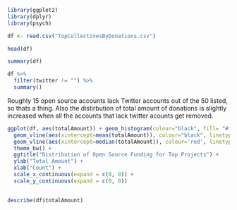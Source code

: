 ```{r}
library(ggplot2)
library(dplyr)
library(psych)
```

```{r}
df <- read.csv("TopCollectivesByDonations.csv")
```

```{r}
head(df)
```

```{r}
summary(df)
```

```{r Filter for data that only has a Twitter Acount}
df %>%
  filter(twitter != "") %>%
  summary()
```

Roughly 15 open source accounts lack Twitter accounts out of the 50 listed, so thats a thing. Also the distirbution of total amount of donations is slightly increased when all the accounts that lack twitter acounts get removed. 

```{r Plotting out funding as a histogram}
ggplot(df, aes(totalAmount)) + geom_histogram(colour="black", fill= "#f0db4f") +
  geom_vline(aes(xintercept=mean(totalAmount)), colour="black", linetype="dashed", size=1) +
  geom_vline(aes(xintercept=median(totalAmount)), colour='red', linetype="dashed", size=1) +
  theme_bw() +
  ggtitle("Distribution of Open Source Funding for Top Projects") +
  ylab("Total Amount") +
  xlab("Count") +
  scale_x_continuous(expand = c(0, 0)) +
  scale_y_continuous(expand = c(0, 0))
  
```

```{r}
describe(df$totalAmount)
```
